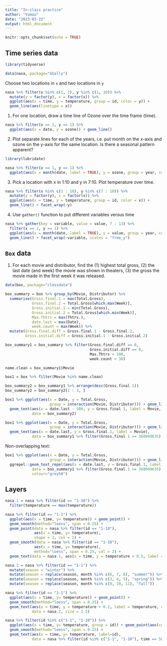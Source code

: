 ```yaml
---
title: "In-class practice"
author: "Yumou"
date: "2023-03-22"
output: html_document
---
```


```r
knitr::opts_chunk$set(echo = TRUE)
```

## Time series data

```r
library(tidyverse)

data(nasa, package="GGally")
```

Choose two locations in `x` and two locations in `y`

```r
nasa %>% filter(x %in% c(1, 2), y %in% c(1, 10)) %>% 
  mutate(y = factor(y), x = factor(x)) %>%
  ggplot(aes(x = time, y = temperature, group = id, color = y)) + 
  geom_line(aes(linetype = x))

```

1. For one location, draw a time line of Ozone over the time frame (time).

```r
nasa %>% filter(x == 1, y == 1) %>%
  ggplot(aes(x = date, y = ozone)) + geom_line()
```

2. Plot separate lines for each of the years, i.e. put month on the x-axis and ozone on the y-axis for the same location. Is there a seasonal pattern apparent?

```r
library(lubridate)

nasa %>% filter(x == 1, y == 1) %>% 
  ggplot(aes(x = month(date, label = TRUE), y = ozone, group = year, color = factor(year))) + geom_line()
```

3. Pick a location with x in 1:10 and y in 7:10. Plot temperature over time.

```r
nasa %>% filter(x %in% c(1 : 10), y %in% c(7 : 10)) %>% 
  mutate(y = factor(y), x = factor(x)) %>%
  ggplot(aes(x = time, y = temperature, group = id, color = x)) + 
  geom_line() + facet_wrap(~y)
```

4. Use `gather()` function to put different variables versus time

```r
nasa %>% gather(key = variable, value = value, 7 : 13) %>%
  filter(x == 2, y == 1) %>% 
  ggplot(aes(x = month(date, label = TRUE), y = value, group = year, color = year)) + 
  geom_line() + facet_wrap(~variable, scales = "free_y")
```

## `Box` data

1. For each movie and distributor, find the (1) highest total gross, (2) the last date (and week) the movie was shown in theaters, (3) the gross the movie made in the first week it was released.

```r
data(box, package="classdata")

box_summary = box %>% group_by(Movie, Distributor) %>%
  summarise(Gross.final.1 = max(Total.Gross),
            Gross.final.2 = Total.Gross[which.max(Week)],
            Gross.initial.1 = min(Total.Gross),
            Gross.initial.2 = Total.Gross[which.min(Week)],
            Max.Thtrs = max(Thtrs.),
            date.last = max(Date),
            week.count = max(Week)) %>%
  mutate(Gross.final.diff = Gross.final.1 - Gross.final.2,
         Gross.initial.diff = Gross.initial.1 - Gross.initial.2)

box_summary1 = box_summary %>% filter(Gross.final.diff == 0,
                                      Gross.initial.diff == 0,
                                      Max.Thtrs > 100,
                                      week.count < 30)

name.clean = box_summary1$Movie

box1 = box %>% filter(Movie %in% name.clean)
```

```r
box_summary2 = box_summary1 %>% arrange(desc(Gross.final.1))
box_summary2 = box_summary2[1 : 3, ]

box1 %>% ggplot(aes(x = Date, y = Total.Gross, 
                    group = interaction(Movie, Distributor))) + geom_line() +
  geom_text(aes(x = date.last - 500, y = Gross.final.1, label = Movie, color = Movie), 
            data = box_summary2)
```

```r
box1 %>% ggplot(aes(x = Date, y = Total.Gross, 
                    group = interaction(Movie, Distributor))) + geom_line() +
  geom_text(aes(x = date.last, y = Gross.final.1, label = Movie), 
            data = box_summary1 %>% filter(Gross.final.1 >= 368049635) )
```

Non-overlapping text:

```r
box1 %>% ggplot(aes(x = Date, y = Total.Gross, 
                    group = interaction(Movie, Distributor))) + geom_line() +
  ggrepel::geom_text_repel(aes(x = date.last, y = Gross.final.1, label = Movie), 
            data = box_summary1 %>% filter(Gross.final.1 >= 368049635),
            colour="grey50")
```

## Layers

```r
nasa.1 = nasa %>% filter(id == "1-10") %>% 
  filter(temperature == max(temperature))

nasa %>% filter(id == "1-1") %>% 
  ggplot(aes(x = time, y= temperature)) + geom_point() +
  geom_smooth(method="loess", span = 0.25) + 
  geom_point(data = nasa %>% filter(id == "1-10"), 
             aes(x = time, y= temperature), 
             shape = 2, col = 2) + 
  geom_smooth(data = nasa %>% filter(id == "1-10"), 
             aes(x = time, y= temperature), 
             method="loess", span = 0.25, col = 2) + 
  geom_text(data = nasa.1, aes(x = time, y = temperature + 0.5, label = temperature), col = "grey50", size = 2.5)
```

```r
nasa.2 = nasa %>% filter(id == "1-1") %>% 
  mutate(season = "winter") %>%
  mutate(season = replace(season, month %in% c(6, 7, 8), "summer")) %>%
  mutate(season = replace(season, month %in% c(3, 4, 5), "spring")) %>%
  mutate(season = replace(season, month %in% c(9, 10, 11), "fall"))

nasa %>% filter(id == "1-1") %>%
  ggplot(aes(x = time, y= temperature)) + geom_point() +
  geom_smooth(method="loess", span = 0.25) +
  geom_text(aes(x = time, y = temperature + 0.2, label = temperature, colour = season), 
            data = nasa.2, size = 2.5)
```

```r
nasa %>% filter(id %in% c("1-1", "1-10")) %>%
  ggplot(aes(x = time, y= temperature, group = id)) + geom_point(aes(colour=id)) +
  geom_smooth(method="loess", span = 0.25) +
  geom_text(aes(x = time, y= temperature, label=id), 
            data = nasa %>% filter(id %in% c("1-1", "1-10"), time == 50))
```

